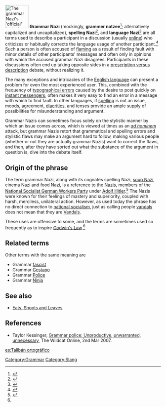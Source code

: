 {{OR}}
[[Image:grammar Nazi.svg|thumb|75px|The grammar Nazi's 'official' insignia.]]
'''Grammar Nazi''' (mockingly, '''grammer natzee'''<ref>{{cite web|url=http://www.deviantart.com/print/229104/|title=deviantART Shop: Grammar Natzee|accessdate=2007-08-10}}</ref>; alternatively capitalized and uncapitalized), '''spelling Nazi'''<ref>{{cite web|url=http://pavlovblog.blogspot.com/2007/05/return-of-spelling-nazi.html|title=Pavlov's Cat: The return of the Spelling Nazi|date=2007-05-28|accessdate=2007-08-10}}</ref>, and '''language Nazi'''<ref>{{cite web|url=http://pavlovblog.blogspot.com/2006/01/if-it-looks-like-language-nazi.html|title=Pavlov's Cat: If it looks like a language Nazi...|date=2006-01-26|accessdate=2007-08-10}}</ref> are all terms used to describe a participant in a discussion (usually [[online]]) who criticizes or habitually corrects the language usage of another participant.<ref>{{cite web|url=http://www.urbandictionary.com/define.php?term=grammar+Nazi|title=Urban Dictionary:Grammar Nazi|publisher=[[Urban Dictionary]]|accessdate=2007-08-10}}</ref> Such a person is often accused of [[flaming (Internet)|flaming]] as a result of finding fault with minor details of other participants' messages and often only in opinions with which the accused grammar Nazi disagrees. Participants in these discussions often end up taking opposite sides in a [[Prescription and description|prescription versus description]] debate, without realizing it.

The many exceptions and intricacies of the [[English language]] can present a problem for even the most experienced user. This, combined with the frequency of [[typographical error]]s caused by the desire to post quickly on [[instant messenger]]s, often makes it very easy to find an error in a message with which to find fault. In other languages, if [[spelling]] is not an issue, moods, agreement, [[diacritic]]s, and tenses provide an ample supply of possibilities for misunderstanding and argument.

Grammar Nazis can sometimes focus solely on the stylistic manner by which an issue comes across, which is viewed at times as an ''[[ad hominem]]'' attack, but grammar Nazis retort that grammatical and spelling errors and stylistic flaws may make an argument hard to follow, making various people (whether or not they are actually grammar Nazis) want to correct the flaws, and then, after they have sorted out what the substance of the argument in question is, dive into the debate itself.

==Origin of the phrase==
The term grammar Nazi, along with its cognates spelling Nazi, [[soup Nazi]], cinema Nazi and food Nazi, is a reference to the [[Nazism|Nazis]], members of the [[National Socialist German Workers Party]] under [[Adolf Hitler]].<ref name="Nazism">{{cite web|url=http://www.nazism.net/about/nazi_terminology_today/|title=Nazi/Third Reich terminology in Popular Culture|accessdate=2007-08-10}}</ref> The Nazis were known for their feelings of mastery and superiority, coupled with harsh, merciless, unilateral action. However, as used today the phrase has no direct connection to [[National Socialist German Workers Party|national socialism]], just as calling people [[vandalism|vandals]] does not mean that they are [[Vandals]].

These uses are offensive to some, and the terms are sometimes used so frequently as to inspire [[Godwin's Law]].<ref name="Nazism"/>

==Related terms==
Other terms with the same meaning are
* Grammar [[Fascism|fascist]]
* Grammar [[Gestapo]]
* Grammar [[Police]]
* Grammar [[Ninja]]

== See also ==
* [[Eats, Shoots and Leaves]]

==References==
{{reflist}}
* Taylor Kessinger, [http://media.wildcat.arizona.edu/media/storage/paper997/news/2007/03/02/Opinions/Grammar.Police.Unproductive.Unwarranted.Unnecessary-2753993.shtml Grammar police: Unproductive, unwarranted, unnecessary], The Wildcat Online, 2nd Mar 2007.

[[Category:Grammar]]
[[Category:Slang]]

[[es:Talibán ortográfico]]